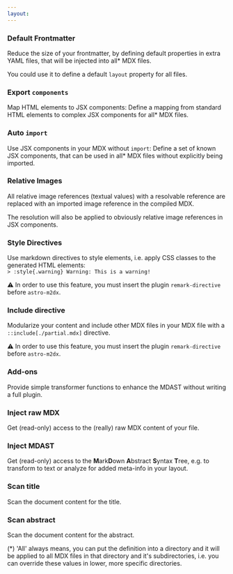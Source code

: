 ```yaml
---
layout:
---
```


<Wrap>
  <Card href="/options/default-frontmatter">

### Default Frontmatter

Reduce the size of your frontmatter, by defining default properties in extra YAML files, that will be injected into all\* MDX files.

You could use it to define a default `layout` property for all files.

  </Card>

  <Card href="/options/export-components">

### Export `components`

Map HTML elements to JSX components: Define a mapping from standard HTML elements to complex JSX components for all\* MDX files.

  </Card>

  <Card href="/options/auto-imports">

### Auto `import`

Use JSX components in your MDX without `import`: Define a set of known JSX components, that can be used in all\* MDX files without explicitly being imported.

  </Card>

  <Card href="/options/relative-images" img="./options/relative-images.png">

### Relative Images

All relative image references (textual values) with a resolvable reference are replaced with an imported image reference in the compiled MDX.

The resolution will also be applied to obviously relative image references in JSX components.

  </Card>

  <Card href="/options/style-directives">

### Style Directives

Use markdown directives to style elements, i.e. apply CSS classes to the generated HTML elements:  
`> :style{.warning} Warning: This is a warning!`

⚠️ In order to use this feature, you must insert the plugin `remark-directive` before `astro-m2dx`.

  </Card>

  <Card href="/options/include-directive">

### Include directive

Modularize your content and include other MDX files in your MDX file with a
`::include[./partial.mdx]` directive.

⚠️ In order to use this feature, you must insert the plugin `remark-directive` before `astro-m2dx`.

  </Card>

  <Card href="/options/add-ons">

### Add-ons

Provide simple transformer functions to enhance the MDAST without writing a full plugin.

  </Card>

  <Card href="/options/inject-rawmdx">

### Inject raw MDX

Get (read-only) access to the (really) raw MDX content of your file.

  </Card>

  <Card href="/options/inject-mdast">

### Inject MDAST

Get (read-only) access to the **M**ark**D**own **A**bstract **S**yntax **T**ree, e.g. to transform to text or analyze for added meta-info in your layout.

  </Card>

  <Card href="/options/scan-title">

### Scan title

Scan the document content for the title.

  </Card>

  <Card href="/options/scan-abstract">

### Scan abstract

Scan the document content for the abstract.

  </Card>
</Wrap>

(\*) 'All' always means, you can put the definition into a directory and it will be applied to all MDX files in that directory and it's subdirectories, i.e. you can override these values in lower, more specific directories.
